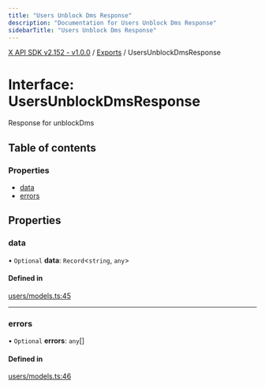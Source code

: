 ```yaml
---
title: "Users Unblock Dms Response"
description: "Documentation for Users Unblock Dms Response"
sidebarTitle: "Users Unblock Dms Response"
---
```


[X API SDK v2.152 - v1.0.0](../README.md) / [Exports](../modules.md) / UsersUnblockDmsResponse

# Interface: UsersUnblockDmsResponse

Response for unblockDms

## Table of contents

### Properties

- [data](UsersUnblockDmsResponse.md#data)
- [errors](UsersUnblockDmsResponse.md#errors)

## Properties

### data

• `Optional` **data**: `Record`\<`string`, `any`\>

#### Defined in

[users/models.ts:45](https://github.com/xdevplatform/xdk/blob/ad4172ef5f68f089e0f077a190b271016dd35bf7/xdk/typescript/src/users/models.ts#L45)

___

### errors

• `Optional` **errors**: `any`[]

#### Defined in

[users/models.ts:46](https://github.com/xdevplatform/xdk/blob/ad4172ef5f68f089e0f077a190b271016dd35bf7/xdk/typescript/src/users/models.ts#L46)
